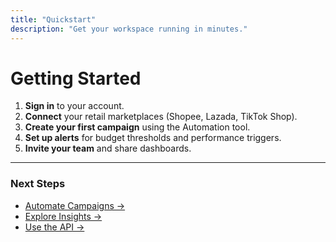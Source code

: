 ```yaml
---
title: "Quickstart"
description: "Get your workspace running in minutes."
---
```


# Getting Started

1. **Sign in** to your account.
2. **Connect** your retail marketplaces (Shopee, Lazada, TikTok Shop).
3. **Create your first campaign** using the Automation tool.
4. **Set up alerts** for budget thresholds and performance triggers.
5. **Invite your team** and share dashboards.

---

### Next Steps

- [Automate Campaigns →](/features/marketing-automation)
- [Explore Insights →](/features/digital-shelf-analytics)
- [Use the API →](/features/headless-api)